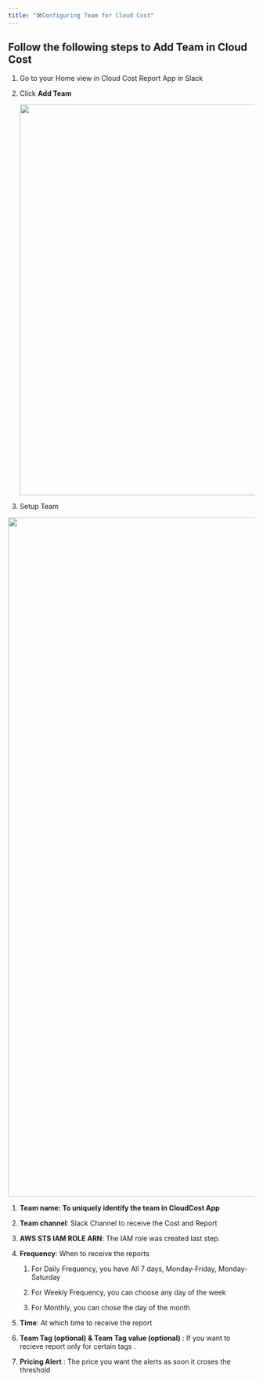 ```yaml
---
title: "🛠️Configuring Team for Cloud Cost"
---
```


## Follow the following steps to Add Team in  Cloud Cost



1. Go to your Home view in Cloud Cost Report App in Slack &#x20;

2. Click **Add Team**&#x20;




   <img height="796" width="2156" src="https://docs.pagerly.io/~gitbook/image?url=https%3A%2F%2F296040630-files.gitbook.io%2F%7E%2Ffiles%2Fv0%2Fb%2Fgitbook-x-prod.appspot.com%2Fo%2Fspaces%252Fu15pukNExHWOsjYrdZrh%252Fuploads%252Fht8Oko9zSJ1lsMtpQwZZ%252FScreenshot%25202024-02-11%2520at%25206.08.08%2520PM.png%3Falt%3Dmedia%26token%3Dec55341b-fe2d-4329-961c-ab898a4d0fef&width=768&dpr=4&quality=100&sign=7c74d130&sv=2" />

3. Setup Team

<img height="1384" width="1138" src="/Screenshot2025-03-07at6.42.18PM.png" />





1. **Team name: To uniquely identify the team in CloudCost App**

2. **Team channel**:  Slack Channel to receive the Cost and Report&#x20;

3. **AWS STS IAM ROLE ARN**:  The IAM role was created last step.

4. **Frequency**: When to receive the reports

   1. For Daily Frequency, you have All 7 days, Monday-Friday, Monday-Saturday

   2. For Weekly Frequency, you can choose any day of the week

   3. For Monthly, you can chose the day of the month

5. **Time**: At which time to receive the report

6. **Team Tag (optional)  & Team Tag value (optional)** : If you want to recieve report only for certain tags .

7. **Pricing Alert** : The price you want the alerts as soon it croses the threshold
